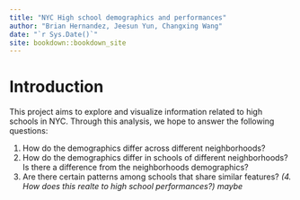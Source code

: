```yaml
--- 
title: "NYC High school demographics and performances"
author: "Brian Hernandez, Jeesun Yun, Changxing Wang"
date: "`r Sys.Date()`"
site: bookdown::bookdown_site
---
```


# Introduction

This project aims to explore and visualize information related to high schools in NYC.
Through this analysis, we hope to answer the following questions:

1. How do the demographics differ across different neighborhoods?
2. How do the demographics differ in schools of different neighborhoods? Is there a difference from the neighborhoods demographics?
3. Are there certain patterns among schools that share similar features?
*(4. How does this realte to high school performances?) maybe*